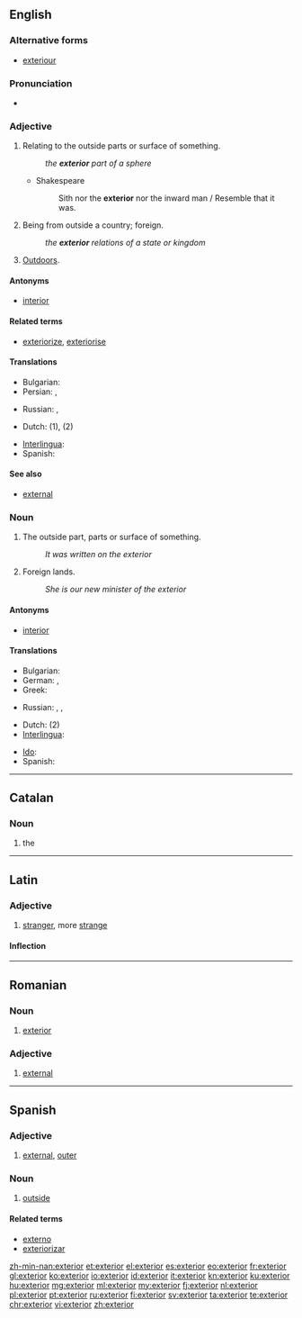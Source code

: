 ==English==

===Alternative forms===
* [[exteriour]] {{qualifier|obsolete}}

===Pronunciation===
* {{rhymes|ɪəriə(r)}}

===Adjective===
{{en-adj|-}}

# Relating to the outside parts or surface of something.
#: ''the '''exterior''' part of a sphere''
#* Shakespeare
#*: Sith nor the '''exterior''' nor the inward man / Resemble that it was.
# Being from outside a country; foreign.
#: ''the '''exterior''' relations of a state or kingdom''
# [[outdoors|Outdoors]].

====Antonyms====
* [[interior]]

====Related terms====
* [[exteriorize]], [[exteriorise]]

====Translations====
{{trans-top|relating to the outside parts or surface}}
* Bulgarian: {{t+|bg|външен}}
* Persian: {{t+|fa|بیرون|tr=birun|sc=fa-Arab}}, {{t+|fa|خارج|tr=xârej|sc=fa-Arab}}
{{trans-mid}}
* Russian: {{t+|ru|внешний|tr=vnéšnij|sc=Cyrl}}, {{t+|ru|наружный|tr=narúžnyj|sc=Cyrl}}
{{trans-bottom}}

{{trans-see|being from outside a country|foreign}}

{{trans-see|external}}

{{trans-see|outer}}

{{checktrans-top}}
* Dutch: {{t+|nl|uitwendig}} (1), {{t+|nl|buitenlands}} (2)
{{trans-mid}}
* [[Interlingua]]: {{t-|ia|exterior}}
* Spanish: {{t+|es|exterior}}
{{trans-bottom}}

====See also====
* [[external]]

===Noun===
{{en-noun}}

# The outside part, parts or surface of something.
#: ''It was written on the exterior''
# Foreign lands.
#: ''She is our new minister of the exterior''

====Antonyms====
* [[interior]]

====Translations====
{{trans-top|The outside part}}
* Bulgarian: {{t+|bg|външност|f}}
* German: {{t-|de|Äußeres|n}}, {{t+|de|Außenseite|f}}
* Greek: {{t+|el|εξωτερικό|n|tr=exoterikó|sc=Grek}}
{{trans-mid}}
* Russian: {{t+|ru|экстерьер|m|tr=ekstɛrʹjér|sc=Cyrl}}, {{t-|ru|наружная часть|f|tr=narúžnaja častʹ|sc=Cyrl}}, {{t-|ru|внешняя часть|f|tr=vnéšnjaja častʹ|sc=Cyrl}}
{{trans-bottom}}
{{checktrans-top}}
* Dutch: {{t+|nl|buitenland|n}} (2)
* [[Interlingua]]: {{t-|ia|exterior}}
{{trans-mid}}
* [[Ido]]: {{t+|io|exterajo}}
* Spanish: {{t+|es|exterior}}
{{trans-bottom}}

----

==Catalan==

===Noun===
{{ca-noun|m}}

# the {{l|en|exterior}}

----

==Latin==

===Adjective===
{{head|la|adjective form|comparative of|exter|cat=adjective comparative forms}}

# [[stranger]], more [[strange]]

====Inflection====
{{la-decl-3rd-comp|exter}}

----

==Romanian==

===Noun===
{{ro-noun|n|exterioare}}

# [[#English|exterior]]

===Adjective===
{{ro-adj}} {{m|n}}

# [[external]]

----

==Spanish==

===Adjective===
{{es-adj|pl=exteriores}}

# [[external]], [[outer]]

===Noun===
{{es-noun|m|es}}

# [[outside]]

====Related terms====
* [[externo]]
* [[exteriorizar]]

[[zh-min-nan:exterior]]
[[et:exterior]]
[[el:exterior]]
[[es:exterior]]
[[eo:exterior]]
[[fr:exterior]]
[[gl:exterior]]
[[ko:exterior]]
[[io:exterior]]
[[id:exterior]]
[[it:exterior]]
[[kn:exterior]]
[[ku:exterior]]
[[hu:exterior]]
[[mg:exterior]]
[[ml:exterior]]
[[my:exterior]]
[[fj:exterior]]
[[nl:exterior]]
[[pl:exterior]]
[[pt:exterior]]
[[ru:exterior]]
[[fi:exterior]]
[[sv:exterior]]
[[ta:exterior]]
[[te:exterior]]
[[chr:exterior]]
[[vi:exterior]]
[[zh:exterior]]